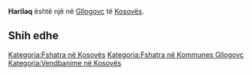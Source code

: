 {{Fshat në 
 | Emri                = Harilaq
 | EmriAlt                = 
 | NAME_SHORT_FORM=      
 | NAME_GENERIC=      
 | NAME_SORT_NAME_RO=      HARILAQ
 | FULL_NAME_RO = Harilaq
 | FULL_NAME_ND_RO=Harilaq
 | SORT_NAME_RG=HARILAQ
 | FULL_NAME_RG=Harilaq
 | FULL_NAME_ND_RG=Harilaq
 | SRP_NAME_SHORT_FORM=      
 | SRP_NAME_GENERIC=      
 | SRP_NAME_SORT_NAME_RO=      
 | SRP_FULL_NAME_RO = 
 | SRP_FULL_NAME_ND_RO=
 | SRP_SORT_NAME_RG=
 | SRP_FULL_NAME_RG=
 | SRP_FULL_NAME_ND_RG=
 | Emri (Rasa dhanore) = 
 | Figura              = 
 | Shteti              = Kosovo
 | Komuna              = Gllogovc
 | Kodi postar         = 
 | Sipërfaqja          = 

 | Popullsia           = 

 | Regj. i popullsisë  = 
 | Dend. e popullsisë  = 
 | Faqja zyrtare       = 
 <!--- Koordinatat ----> 
 | Gjerësia            = 42.584167
 | Gjatësia            = 21.001944
 | Lartësia            = 
}}
'''Harilaq''' është një [[]] në [[Gllogovc]] të [[Kosovës]].

<!-- == Gjeografia == -->
<!-- == Historia == -->
<!-- == Demografia == -->
== Shih edhe ==
{{Komuna Gllogovc}}
{{Kosovo-Administrata-Cung}}

[[Kategoria:Fshatra në Kosovës]]
[[Kategoria:Fshatra në Kommunes Gllogovc]]
[[Kategoria:Vendbanime në Kosovës]]